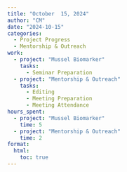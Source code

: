 ```yaml
---
title: "October  15, 2024"
author: "CM"
date: "2024-10-15"
categories:
  - Project Progress
  - Mentorship & Outreach
work:
  - project: "Mussel Biomarker"
    tasks: 
      - Seminar Preparation
  - project: "Mentorship & Outreach"
    tasks: 
      - Editing
      - Meeting Preparation
      - Meeting Attendance
hours_spent:
  - project: "Mussel Biomarker"
    time: 5
  - project: "Mentorship & Outreach"
    time: 2
format:
  html:
    toc: true
---
```

